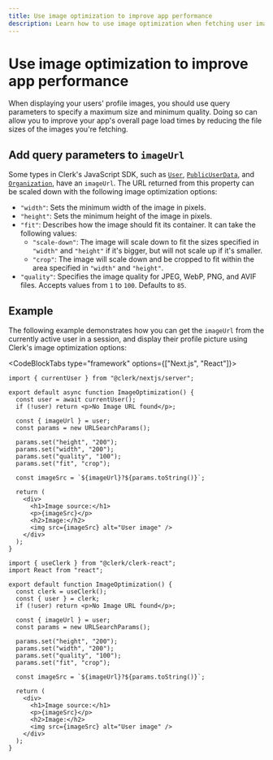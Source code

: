 ```yaml
---
title: Use image optimization to improve app performance
description: Learn how to use image optimization when fetching user images from Clerk.
---
```


# Use image optimization to improve app performance

When displaying your users' profile images, you should use query parameters to specify a maximum size and minimum quality. Doing so can allow you to improve your app's overall page load times by reducing the file sizes of the images you're fetching.

## Add query parameters to `imageUrl`

Some types in Clerk's JavaScript SDK, such as [`User`](/docs/references/javascript/user/user), [`PublicUserData`](/docs/references/javascript/types/public-user-data#properties), and [`Organization`](/docs/references/javascript/organization/organization#properties), have an `imageUrl`. The URL returned from this property can be scaled down with the following image optimization options:

- `"width"`: Sets the minimum width of the image in pixels.
- `"height"`: Sets the minimum height of the image in pixels.
- `"fit"`: Describes how the image should fit its container. It can take the following values:
    - `"scale-down"`: The image will scale down to fit the sizes specified in `"width"` and `"height"` if it's bigger, but will not scale up if it's smaller.
    - `"crop"`: The image will scale down and be cropped to fit within the area specified in `"width"` and `"height"`.
- `"quality"`: Specifies the image quality for JPEG, WebP, PNG, and AVIF files. Accepts values from `1` to `100`. Defaults to `85`.

## Example

The following example demonstrates how you can get the `imageUrl` from the currently active user in a session, and display their profile picture using Clerk's image optimization options:

<CodeBlockTabs type="framework" options={["Next.js", "React"]}>

```tsx filename="app/image-optimization/page.tsx"
import { currentUser } from "@clerk/nextjs/server";

export default async function ImageOptimization() {
  const user = await currentUser();
  if (!user) return <p>No Image URL found</p>;

  const { imageUrl } = user;
  const params = new URLSearchParams();

  params.set("height", "200");
  params.set("width", "200");
  params.set("quality", "100");
  params.set("fit", "crop");

  const imageSrc = `${imageUrl}?${params.toString()}`;

  return (
    <div>
      <h1>Image source:</h1>
      <p>{imageSrc}</p>
      <h2>Image:</h2>
      <img src={imageSrc} alt="User image" />
    </div>
  );
}
```
```tsx filename="components/image-optimization.tsx"
import { useClerk } from "@clerk/clerk-react";
import React from "react";

export default function ImageOptimization() {
  const clerk = useClerk();
  const { user } = clerk;
  if (!user) return <p>No Image URL found</p>;

  const { imageUrl } = user;
  const params = new URLSearchParams();

  params.set("height", "200");
  params.set("width", "200");
  params.set("quality", "100");
  params.set("fit", "crop");

  const imageSrc = `${imageUrl}?${params.toString()}`;

  return (
    <div>
      <h1>Image source:</h1>
      <p>{imageSrc}</p>
      <h2>Image:</h2>
      <img src={imageSrc} alt="User image" />
    </div>
  );
}
```

</CodeBlockTabs>



